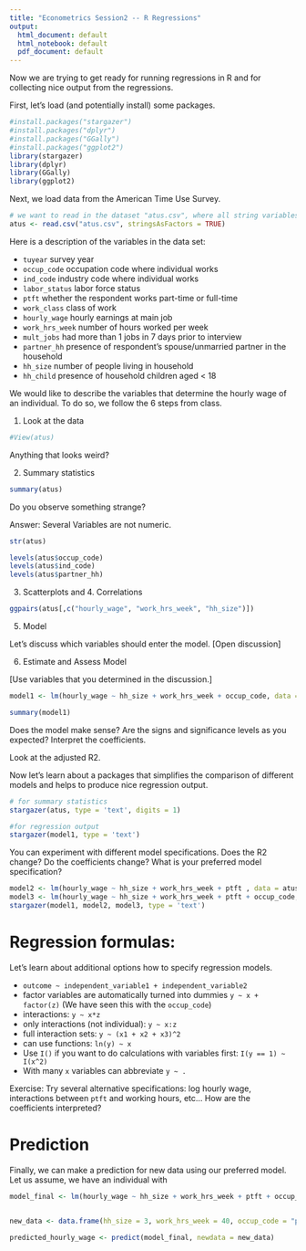 ---
title: "Econometrics Session2 -- R Regressions"
output:
  html_document: default
  html_notebook: default
  pdf_document: default
---

Now we are trying to get ready for running regressions in R and for collecting nice output from the regressions. 


First, let's load (and potentially install) some packages.

```{r}
#install.packages("stargazer")
#install.packages("dplyr")
#install.packages("GGally")
#install.packages("ggplot2")
library(stargazer)
library(dplyr)
library(GGally)
library(ggplot2)

```




Next, we load data from the American Time Use Survey.

```{r}
# we want to read in the dataset "atus.csv", where all string variables are automatically transformed to factor variables
atus <- read.csv("atus.csv", stringsAsFactors = TRUE)
```

Here is a description of the variables in the data set: 

- `tuyear` survey year
- `occup_code` occupation code where individual works
- `ind_code` industry code where individual works
- `labor_status` labor force status 
- `ptft` whether the respondent works part-time or full-time 
- `work_class` class of work 
- `hourly_wage` hourly earnings at main job 
- `work_hrs_week` number of hours worked per week 
- `mult_jobs` had more than 1 jobs in 7 days prior to interview 
- `partner_hh` presence of respondent's spouse/unmarried partner in the household 
- `hh_size` number of people living in household 
- `hh_child` presence of household children aged < 18 



We would like to describe the variables that determine the hourly wage of an individual. To do so, we follow the 6 steps from class.

1. Look at the data

```{r}
#View(atus)
```

Anything that looks weird?

2. Summary statistics

```{r}
summary(atus)
```

Do you observe something strange?


Answer: Several Variables are not numeric. 
```{r}
str(atus)
```


```{r}
levels(atus$occup_code)
levels(atus$ind_code)
levels(atus$partner_hh)

```




3. Scatterplots and 4. Correlations


```{r}
ggpairs(atus[,c("hourly_wage", "work_hrs_week", "hh_size")])
```

5. Model

Let's discuss which variables should enter the model. [Open discussion]


6. Estimate and Assess Model

[Use variables that you determined in the discussion.]
```{r}
model1 <- lm(hourly_wage ~ hh_size + work_hrs_week + occup_code, data = atus)

summary(model1)

```

Does the model make sense? Are the signs and significance levels as you expected? Interpret the coefficients.

Look at the adjusted R2. 


Now let's learn about a packages that simplifies the comparison of different models and helps to produce nice regression output.

```{r}

# for summary statistics 
stargazer(atus, type = 'text', digits = 1)

#for regression output
stargazer(model1, type = 'text')

```



You can experiment with different model specifications. Does the R2 change? Do the coefficients change? What is your preferred model specification? 


```{r}
model2 <- lm(hourly_wage ~ hh_size + work_hrs_week + ptft , data = atus)
model3 <- lm(hourly_wage ~ hh_size + work_hrs_week + ptft + occup_code, data = atus)
stargazer(model1, model2, model3, type = 'text')

```




# Regression formulas:

Let's learn about additional options how to specify regression models. 

- `outcome ~ independent_variable1 + independent_variable2`
- factor variables are automatically turned into dummies `y ~ x + factor(z)`  (We have seen this with the `occup_code`)
- interactions: `y ~ x*z` 
- only interactions (not individual): `y ~ x:z`
- full interaction sets: `y ~ (x1 + x2 + x3)^2`
- can use functions: `ln(y) ~ x` 
- Use `I()` if you want to do calculations with variables first: `I(y == 1) ~ I(x^2)`
- With many `x` variables can abbreviate `y ~ .`


Exercise: Try several alternative specifications: log hourly wage, interactions between `ptft` and working hours, etc...
How are the coefficients interpreted?

# Prediction 

Finally, we can make a prediction for new data using our preferred model. Let us assume, we have an individual with 

```{r}

model_final <- lm(hourly_wage ~ hh_size + work_hrs_week + ptft + occup_code , data = atus)


new_data <- data.frame(hh_size = 3, work_hrs_week = 40, occup_code = "professional", ptft = "FT")

predicted_hourly_wage <- predict(model_final, newdata = new_data)

```


